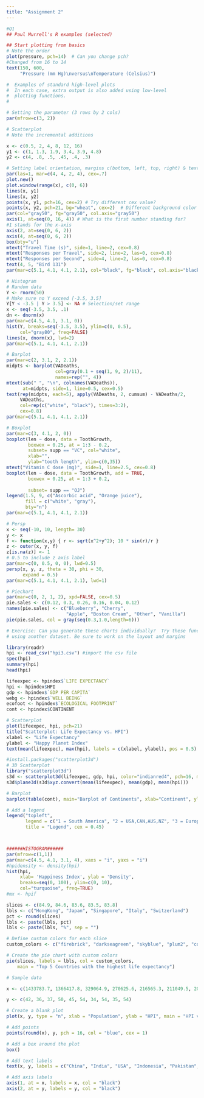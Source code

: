 ```yaml
---
title: "Assignment 2"
---
```


```r
#Q1
## Paul Murrell's R examples (selected)

## Start plotting from basics 
# Note the order
plot(pressure, pch=14)  # Can you change pch?
#Changed from 16 to 14
text(150, 600, 
     "Pressure (mm Hg)\nversus\nTemperature (Celsius)")

#  Examples of standard high-level plots 
#  In each case, extra output is also added using low-level 
#  plotting functions.
# 

# Setting the parameter (3 rows by 2 cols)
par(mfrow=c(3, 2))

# Scatterplot
# Note the incremental additions

x <- c(0.5, 2, 4, 8, 12, 16)
y1 <- c(1, 1.3, 1.9, 3.4, 3.9, 4.8)
y2 <- c(4, .8, .5, .45, .4, .3)

# Setting label orientation, margins c(bottom, left, top, right) & text size
par(las=1, mar=c(4, 4, 2, 4), cex=.7) 
plot.new()
plot.window(range(x), c(0, 6))
lines(x, y1)
lines(x, y2)
points(x, y1, pch=16, cex=2) # Try different cex value?  
points(x, y2, pch=21, bg="wheat", cex=2)  # Different background color - changed from white to wheat
par(col="gray50", fg="gray50", col.axis="gray50")
axis(1, at=seq(0, 16, 4)) # What is the first number standing for?
#1 stands for the x-axis
axis(2, at=seq(0, 6, 2))
axis(4, at=seq(0, 6, 2))
box(bty="u")
mtext("Travel Time (s)", side=1, line=2, cex=0.8)
mtext("Responses per Travel", side=2, line=2, las=0, cex=0.8)
mtext("Responses per Second", side=4, line=2, las=0, cex=0.8)
text(4, 5, "Bird 131")
par(mar=c(5.1, 4.1, 4.1, 2.1), col="black", fg="black", col.axis="black")

# Histogram
# Random data
Y <- rnorm(50)
# Make sure no Y exceed [-3.5, 3.5]
Y[Y < -3.5 | Y > 3.5] <- NA # Selection/set range
x <- seq(-3.5, 3.5, .1)
dn <- dnorm(x)
par(mar=c(4.5, 4.1, 3.1, 0))
hist(Y, breaks=seq(-3.5, 3.5), ylim=c(0, 0.5), 
     col="gray80", freq=FALSE)
lines(x, dnorm(x), lwd=2)
par(mar=c(5.1, 4.1, 4.1, 2.1))

# Barplot
par(mar=c(2, 3.1, 2, 2.1)) 
midpts <- barplot(VADeaths, 
                  col=gray(0.1 + seq(1, 9, 2)/11), 
                  names=rep("", 4))
mtext(sub(" ", "\n", colnames(VADeaths)),
      at=midpts, side=1, line=0.5, cex=0.5)
text(rep(midpts, each=5), apply(VADeaths, 2, cumsum) - VADeaths/2,
     VADeaths, 
     col=rep(c("white", "black"), times=3:2), 
     cex=0.8)
par(mar=c(5.1, 4.1, 4.1, 2.1))  

# Boxplot
par(mar=c(3, 4.1, 2, 0))
boxplot(len ~ dose, data = ToothGrowth,
        boxwex = 0.25, at = 1:3 - 0.2,
        subset= supp == "VC", col="white",
        xlab="",
        ylab="tooth length", ylim=c(0,35))
mtext("Vitamin C dose (mg)", side=1, line=2.5, cex=0.8)
boxplot(len ~ dose, data = ToothGrowth, add = TRUE,
        boxwex = 0.25, at = 1:3 + 0.2,
        
        subset= supp == "OJ")
legend(1.5, 9, c("Ascorbic acid", "Orange juice"), 
       fill = c("white", "gray"), 
       bty="n")
par(mar=c(5.1, 4.1, 4.1, 2.1))

# Persp
x <- seq(-10, 10, length= 30)
y <- x
f <- function(x,y) { r <- sqrt(x^2+y^2); 10 * sin(r)/r }
z <- outer(x, y, f)
z[is.na(z)] <- 1
# 0.5 to include z axis label
par(mar=c(0, 0.5, 0, 0), lwd=0.5)
persp(x, y, z, theta = 30, phi = 30, 
      expand = 0.5)
par(mar=c(5.1, 4.1, 4.1, 2.1), lwd=1)

# Piechart
par(mar=c(0, 2, 1, 2), xpd=FALSE, cex=0.5)
pie.sales <- c(0.12, 0.3, 0.26, 0.16, 0.04, 0.12)
names(pie.sales) <- c("Blueberry", "Cherry",
                      "Apple", "Boston Cream", "Other", "Vanilla")
pie(pie.sales, col = gray(seq(0.3,1.0,length=6))) 

# Exercise: Can you generate these charts individually?  Try these functions 
# using another dataset. Be sure to work on the layout and margins

```

```r
library(readr)
hpi <- read_csv("hpi3.csv") #import the csv file
spec(hpi)
summary(hpi)
head(hpi)

lifeexpec <- hpindex$`LIFE EXPECTANCY`
hpi <- hpindex$HPI
gdp <- hpindex$`GDP PER CAPITA`
webg <- hpindex$`WELL BEING`
ecofoot <- hpindex$`ECOLOGICAL FOOTPRINT`
cont <- hpindex$CONTINENT

# Scatterplot
plot(lifeexpec, hpi, pch=21)
title("Scatterplot: Life Expectancy vs. HPI")
xlabel <- "Life Expectancy"
ylabel <- "Happy Planet Index"
text(mean(lifeexpec), max(hpi), labels = c(xlabel, ylabel), pos = 0.5)


```

```r
#install.packages("scatterplot3d")
# 3D Scatterplot
library("scatterplot3d")
s3d <- scatterplot3d(lifeexpec, gdp, hpi, color="indianred4", pch=16, main="3D Scatterplot")
s3d$plane3d(s3d$xyz.convert(mean(lifeexpec), mean(gdp), mean(hpi)))

```

```r
# Barplot
barplot(table(cont), main="Barplot of Continents", xlab="Continent", ylab="Frequency", col="lightpink1", )

# Add a legend
legend("topleft", 
       legend = c("1 = South America", "2 = USA,CAN,AUS,NZ", "3 = Europe", "4 = ME Asia", "5 = Africa", "6 = South Asia", "7 = Eurasia", "8 = East Asia"), 
       title = "Legend", cex = 0.45)




```

```r
######HISTOGRAM######
par(mfrow=c(1,1))
par(mar=c(4.5, 4.1, 3.1, 4), xaxs = "i", yaxs = "i")
#hpidensity <- density(hpi)
hist(hpi,
     xlab= 'Happiness Index', ylab = 'Density',
     breaks=seq(0, 100), ylim=c(0, 10), 
     col="turquoise", freq=TRUE)
#mx <- hpif
```

```r
slices <- c(84.9, 84.6, 83.6, 83.5, 83.8)
lbls <- c("HongKong", "Japan", "Singapore", "Italy", "Switzerland")
pct <- round(slices)
lbls <- paste(lbls, pct)
lbls <- paste(lbls, "%", sep = "")

# Define custom colors for each slice
custom_colors <- c("firebrick", "darkseagreen", "skyblue", "plum2", "coral")

# Create the pie chart with custom colors
pie(slices, labels = lbls, col = custom_colors,
    main = "Top 5 Countries with the highest life expectancy")


```

```r
# Sample data

x <- c(1433783.7, 1366417.8, 329064.9, 270625.6, 216565.3, 211049.5, 200963.6, 163046.2, 145872.3, 127575.5)

y <- c(42, 36, 37, 50, 45, 54, 34, 54, 35, 54)

# Create a blank plot
plot(x, y, type = "n", xlab = "Population", ylab = "HPI", main = "HPI vs Populations (Most populated)")

# Add points
points(round(x), y, pch = 16, col = "blue", cex = 1)

# Add a box around the plot
box()

# Add text labels
text(x, y, labels = c("China", "India", "USA", "Indonesia", "Pakistan", "Brazil", "Nigeria", "Bangladesh", "Russia", "Mexico"), pos = 3, col = "black")

# Add axis labels
axis(1, at = x, labels = x, col = "black")
axis(2, at = y, labels = y, col = "black")



```
